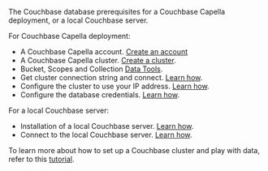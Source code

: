 The Couchbase database prerequisites for a Couchbase Capella deployment, or a local Couchbase server.

For Couchbase Capella deployment:

- A Couchbase Capella account. [Create an account](https://docs.couchbase.com/cloud/get-started/create-account.html)
- A Couchbase Capella cluster. [Create a cluster](https://docs.couchbase.com/cloud/clusters/create-database.html).
- Bucket, Scopes and Collection [Data Tools](https://docs.couchbase.com/cloud/clusters/data-service/about-buckets-scopes-collections.html).
- Get cluster connection string and connect. [Learn how](https://docs.couchbase.com/cloud/get-started/connect.html).
- Configure the cluster to use your IP address. [Learn how](https://docs.couchbase.com/cloud/clusters/allow-ip-address.html).
- Configure the database credentials. [Learn how](https://docs.couchbase.com/cloud/clusters/manage-database-users.html).

For a local Couchbase server:

- Installation of a local Couchbase server. [Learn how](https://docs.couchbase.com/server/current/getting-started/start-here.html).
- Connect to the local Couchbase server. [Learn how](https://docs.couchbase.com/server/current/guides/connect.html).

To learn more about how to set up a Couchbase cluster and play with data, refer to this [tutorial](https://developer.couchbase.com/tutorial-quickstart-flask-python).